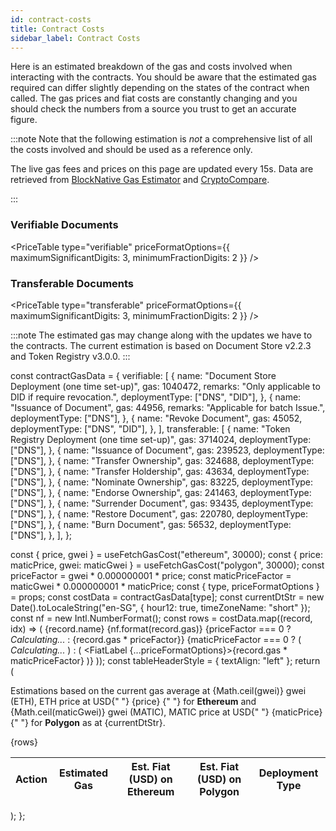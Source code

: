 ```yaml
---
id: contract-costs
title: Contract Costs
sidebar_label: Contract Costs
---
```



Here is an estimated breakdown of the gas and costs involved when interacting with the contracts.
You should be aware that the estimated gas required can differ slightly depending on the states of the contract when called. The gas prices and fiat costs are constantly changing and you should check the numbers from a source you trust to get an accurate figure.

:::note
Note that the following estimation is _not_ a comprehensive list of all the costs involved and should be used as a reference only.

The live gas fees and prices on this page are updated every 15s. Data are retrieved from [BlockNative Gas Estimator](https://www.blocknative.com/gas-estimator) and [CryptoCompare](https://www.cryptocompare.com/).

:::

### Verifiable Documents

<PriceTable type="verifiable" priceFormatOptions={{ maximumSignificantDigits: 3, minimumFractionDigits: 2 }} />

### Transferable Documents

<PriceTable type="transferable" priceFormatOptions={{ maximumSignificantDigits: 3, minimumFractionDigits: 2 }} />

:::note
The estimated gas may change along with the updates we have to the contracts. The current estimation is based on Document Store v2.2.3 and Token Registry v3.0.0.
:::

const contractGasData = {
  verifiable: [
    {
      name: "Document Store Deployment (one time set-up)",
      gas: 1040472,
      remarks: "Only applicable to DID if require revocation.",
      deploymentType: ["DNS", "DID"],
    },
    {
      name: "Issuance of Document",
      gas: 44956,
      remarks: "Applicable for batch Issue.",
      deploymentType: ["DNS"],
    },
    {
      name: "Revoke Document",
      gas: 45052,
      deploymentType: ["DNS", "DID"],
    },
  ],
  transferable: [
    {
      name: "Token Registry Deployment (one time set-up)",
      gas: 3714024,
      deploymentType: ["DNS"],
    },
    {
      name: "Issuance of Document",
      gas: 239523,
      deploymentType: ["DNS"],
    },
    {
      name: "Transfer Ownership",
      gas: 324688,
      deploymentType: ["DNS"],
    },
    {
      name: "Transfer Holdership",
      gas: 43634,
      deploymentType: ["DNS"],
    },
    {
      name: "Nominate Ownership",
      gas: 83225,
      deploymentType: ["DNS"],
    },
    {
      name: "Endorse Ownership",
      gas: 241463,
      deploymentType: ["DNS"],
    },
    {
      name: "Surrender Document",
      gas: 93435,
      deploymentType: ["DNS"],
    },
    {
      name: "Restore Document",
      gas: 220780,
      deploymentType: ["DNS"],
    },
    {
      name: "Burn Document",
      gas: 56532,
      deploymentType: ["DNS"],
    },
  ],
};

  const { price, gwei } = useFetchGasCost("ethereum", 30000);
  const { price: maticPrice, gwei: maticGwei } = useFetchGasCost("polygon", 30000);
  const priceFactor = gwei * 0.000000001 * price;
  const maticPriceFactor = maticGwei * 0.000000001 * maticPrice;
  const { type, priceFormatOptions } = props;
  const costData = contractGasData[type];
  const currentDtStr = new Date().toLocaleString("en-SG", { hour12: true, timeZoneName: "short" });
  const nf = new Intl.NumberFormat();
  const rows = costData.map((record, idx) => (
    <tr key={idx}>
      <td>{record.name}</td>
      <td>{nf.format(record.gas)}</td>
      <td>{priceFactor === 0 ? <em>Calculating...</em> : <FiatLabel>{record.gas * priceFactor}</FiatLabel>}</td>
      <td>
        {maticPriceFactor === 0 ? (
          <em>Calculating...</em>
        ) : (
          <FiatLabel {...priceFormatOptions}>{record.gas * maticPriceFactor}</FiatLabel>
        )}
      </td>
      <td>
        <DeploymentTypeLabel deploymentType={record.deploymentType} remarks={record.remarks} />
      </td>
    </tr>
  ));
  const tableHeaderStyle = { textAlign: "left" };
  return (
    <div>
      <p>
        Estimations based on the current gas average at <BoxTag>{Math.ceil(gwei)} gwei (ETH)</BoxTag>, ETH price at USD{" "}
        <BoxTag>
          <FiatLabel>{price}</FiatLabel>
        </BoxTag>{" "}
        for <strong>Ethereum</strong> and <BoxTag>{Math.ceil(maticGwei)} gwei (MATIC)</BoxTag>, MATIC price at USD{" "}
        <BoxTag>
          <FiatLabel>{maticPrice}</FiatLabel>
        </BoxTag>{" "}
        for <strong>Polygon</strong> as at {currentDtStr}.
      </p>
      <table>
        <thead>
          <tr>
            <th style={tableHeaderStyle}>Action</th>
            <th style={tableHeaderStyle}>Estimated Gas</th>
            <th style={tableHeaderStyle}>Est. Fiat (USD) on Ethereum</th>
            <th style={tableHeaderStyle}>Est. Fiat (USD) on Polygon</th>
            <th style={tableHeaderStyle}>Deployment Type</th>
          </tr>
        </thead>
        <tbody>{rows}</tbody>
      </table>
    </div>
  );
};
